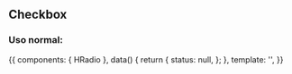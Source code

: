 
<Meta title="Design System/Atoms/Radio" component={HRadio} />

## Checkbox

### Uso normal:

<Canvas>
  <Story name="Uso normal">
    {{
        components: { HRadio },
        data() {
          return {
            status: null,
          };
        },
        template: '<h-radio label="Checkbox" v-model="status" />',
    }}
  </Story>
</Canvas>

<ArgsTable of={HRadio} />
